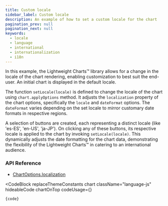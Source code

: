 ```yaml
---
title: Custom locale
sidebar_label: Custom locale
description: An example of how to set a custom locale for the chart
pagination_prev: null
pagination_next: null
keywords:
  - locale
  - language
  - international
  - internationalization
  - i18n
---
```


In this example, the Lightweight Charts™ library allows for a change in the
locale of the chart rendering, enabling customization to best suit the end-user.
An initial chart is displayed in the default locale.

The function `setLocale(locale)` is defined to change the locale of the chart
using `chart.applyOptions` method. It adjusts the `localization` property of the
chart options, specifically the `locale` and `dateFormat` options. The
`dateFormat` varies depending on the set locale to mirror customary date formats
in respective regions.

A selection of buttons are created, each representing a distinct locale (like
'es-ES', 'en-US', 'ja-JP'). On clicking any of these buttons, its respective
locale is applied to the chart by invoking `setLocale(locale)`. This dynamically
adjusts the date formatting for the chart data, demonstrating the flexibility of
the Lightweight Charts™ in catering to an international audience.

### API Reference

- [ChartOptions.localization](/docs/api/interfaces/ChartOptionsBase#localization)


<CodeBlock
	replaceThemeConstants
	chart
	className="language-js"
	hideableCode
	chartOnTop
	codeUsage={<UsageGuidePartial />}
>
	{code}
</CodeBlock>
